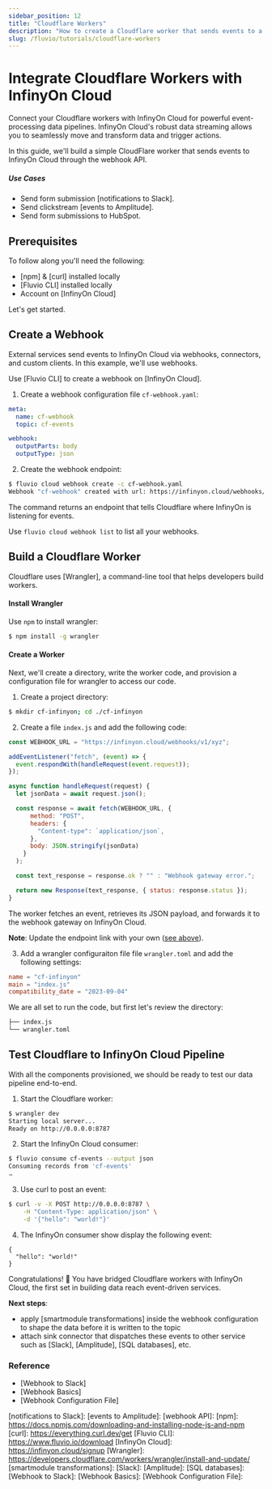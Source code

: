 ```yaml
---
sidebar_position: 12
title: "Cloudflare Workers"
description: "How to create a Cloudflare worker that sends events to a Webhook in InfinyOn Cloud."
slug: /fluvio/tutorials/cloudflare-workers
---
```


# Integrate Cloudflare Workers with InfinyOn Cloud

Connect your Cloudflare workers with InfinyOn Cloud for powerful event-processing data pipelines. InfinyOn Cloud's robust data streaming allows you to seamlessly move and transform data and trigger actions.

In this guide, we'll build a simple CloudFlare worker that sends events to InfinyOn Cloud through the webhook API.

##### Use Cases
* Send form submission [notifications to Slack].
* Send clickstream [events to Amplitude].
* Send form submissions to HubSpot.

## Prerequisites

To follow along you'll need the following:

* [npm] & [curl] installed locally
* [Fluvio CLI] installed locally
* Account on [InfinyOn Cloud]

Let's get started.

## Create a Webhook

External services send events to InfinyOn Cloud via webhooks, connectors, and custom clients. In this example, we'll use webhooks.

Use [Fluvio CLI] to create a webhook on [InfinyOn Cloud].

1. Create a webhook configuration file `cf-webhook.yaml`:


```yaml
meta:
  name: cf-webhook
  topic: cf-events

webhook:
  outputParts: body
  outputType: json
```

2. Create the webhook endpoint:


```bash
$ fluvio cloud webhook create -c cf-webhook.yaml
Webhook "cf-webhook" created with url: https://infinyon.cloud/webhooks/v1/xyz
```

The command returns an endpoint that tells Cloudflare where InfinyOn is listening for events.

Use `fluvio cloud webhook list` to list all your webhooks.

## Build a Cloudflare Worker

Cloudflare uses [Wrangler], a command-line tool that helps developers build workers.

#### Install Wrangler

Use `npm` to install wrangler:


```bash
$ npm install -g wrangler
```

#### Create a Worker

Next, we'll create a directory, write the worker code, and provision a configuration file for wrangler to access our code.

1. Create a project directory:


```bash
$ mkdir cf-infinyon; cd ./cf-infinyon
```

2. Create a file `index.js` and add the following code:



```js
const WEBHOOK_URL = "https://infinyon.cloud/webhooks/v1/xyz";

addEventListener("fetch", (event) => {
  event.respondWith(handleRequest(event.request));
});

async function handleRequest(request) {
  let jsonData = await request.json();

  const response = await fetch(WEBHOOK_URL, {
      method: "POST",
      headers: {
        "Content-type": `application/json`,
      },
      body: JSON.stringify(jsonData)
    }
  );

  const text_response = response.ok ? "" : "Webhook gateway error.";

  return new Response(text_response, { status: response.status });
}
```

The worker fetches an event, retrieves its JSON payload, and forwards it to the webhook gateway on InfinyOn Cloud.

**Note**: Update the endpoint link with your own ([see above](#create-a-webhook)).


3. Add a wrangler configuraiton file file `wrangler.toml` and add the following settings:


```toml
name = "cf-infinyon"
main = "index.js"
compatibility_date = "2023-09-04"
```

We are all set to run the code, but first let's review the directory:

```bash
├── index.js
└── wrangler.toml
```

## Test Cloudflare to InfinyOn Cloud Pipeline

With all the components provisioned, we should be ready to test our data pipeline end-to-end.

1. Start the Cloudflare worker:


```bash
$ wrangler dev
Starting local server...
Ready on http://0.0.0.0:8787
```

2. Start the InfinyOn Cloud consumer:


```bash
$ fluvio consume cf-events --output json
Consuming records from 'cf-events'
⠤
```

3. Use curl to post an event:


```bash
$ curl -v -X POST http://0.0.0.0:8787 \
    -H "Content-Type: application/json" \
    -d '{"hello": "world!"}'
```

4. The InfinyOn consumer show display the following event:

```
{
  "hello": "world!"
}
```

Congratulations! :tada: You have bridged Cloudflare workers with InfinyOn Cloud, the first set in building data reach event-driven services.

**Next steps**:
* apply [smartmodule transformations] inside the webhook configuration to shape the data before it is written to the topic
* attach sink connector that dispatches these events to other service such as [Slack], [Amplitude], [SQL databases], etc.


### Reference

* [Webhook to Slack]
* [Webhook Basics]
* [Webhook Configuration File]


[notifications to Slack]:
[events to Amplitude]:
[webhook API]:
[npm]: https://docs.npmjs.com/downloading-and-installing-node-js-and-npm
[curl]: https://everything.curl.dev/get
[Fluvio CLI]: https://www.fluvio.io/download
[InfinyOn Cloud]: https://infinyon.cloud/signup
[Wrangler]: https://developers.cloudflare.com/workers/wrangler/install-and-update/
[smartmodule transformations]:
[Slack]:
[Amplitude]:
[SQL databases]:
[Webhook to Slack]:
[Webhook Basics]:
[Webhook Configuration File]:
